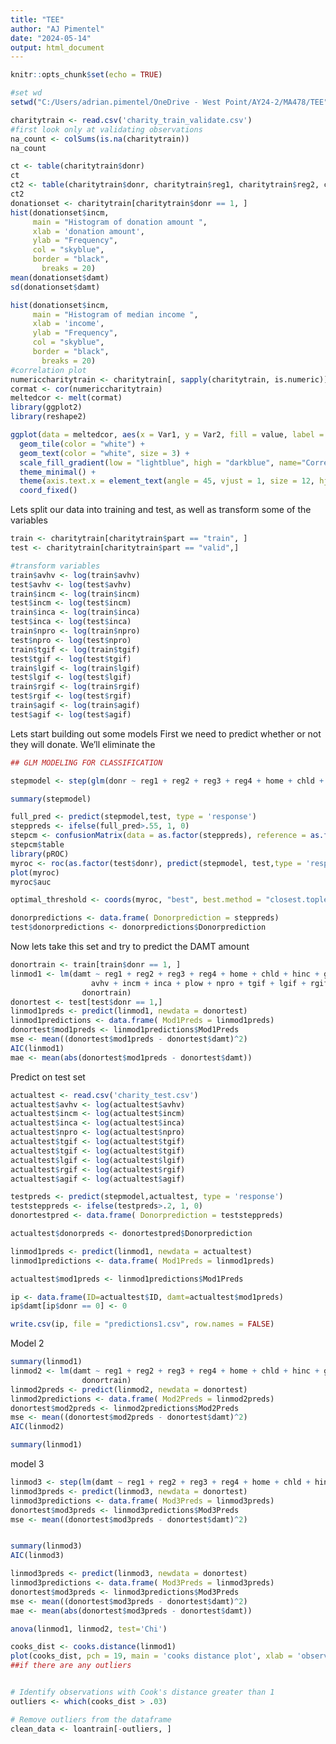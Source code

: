 ```yaml
---
title: "TEE"
author: "AJ Pimentel"
date: "2024-05-14"
output: html_document
---
```


```r
knitr::opts_chunk$set(echo = TRUE)
```

```r
#set wd
setwd("C:/Users/adrian.pimentel/OneDrive - West Point/AY24-2/MA478/TEE")
```

```r
charitytrain <- read.csv('charity_train_validate.csv')
#first look only at validating observations
na_count <- colSums(is.na(charitytrain))
na_count

ct <- table(charitytrain$donr)
ct
ct2 <- table(charitytrain$donr, charitytrain$reg1, charitytrain$reg2, charitytrain$reg3, charitytrain$reg4)
ct2
donationset <- charitytrain[charitytrain$donr == 1, ]
hist(donationset$incm, 
     main = "Histogram of donation amount ", 
     xlab = 'donation amount', 
     ylab = "Frequency",
     col = "skyblue", 
     border = "black",
       breaks = 20) 
mean(donationset$damt)
sd(donationset$damt)

hist(donationset$incm, 
     main = "Histogram of median income ", 
     xlab = 'income', 
     ylab = "Frequency",
     col = "skyblue", 
     border = "black",
       breaks = 20) 
#correlation plot
numericcharitytrain <- charitytrain[, sapply(charitytrain, is.numeric)]
cormat <- cor(numericcharitytrain)
meltedcor <- melt(cormat)
library(ggplot2)
library(reshape2)

ggplot(data = meltedcor, aes(x = Var1, y = Var2, fill = value, label = round(value, 2))) +
  geom_tile(color = "white") +
  geom_text(color = "white", size = 3) +
  scale_fill_gradient(low = "lightblue", high = "darkblue", name="Correlation") +
  theme_minimal() +
  theme(axis.text.x = element_text(angle = 45, vjust = 1, size = 12, hjust = 1)) +
  coord_fixed()


```


Lets split our data into training and test, as well as transform some of the variables
```r
train <- charitytrain[charitytrain$part == "train", ]
test <- charitytrain[charitytrain$part == "valid",]

#transform variables
train$avhv <- log(train$avhv)
test$avhv <- log(test$avhv)
train$incm <- log(train$incm)
test$incm <- log(test$incm)
train$inca <- log(train$inca)
test$inca <- log(test$inca)
train$npro <- log(train$npro)
test$npro <- log(test$npro)
train$tgif <- log(train$tgif)
test$tgif <- log(test$tgif)
train$lgif <- log(train$lgif)
test$lgif <- log(test$lgif)
train$rgif <- log(train$rgif)
test$rgif <- log(test$rgif)
train$agif <- log(train$agif)
test$agif <- log(test$agif)

```
Lets start building out some models
First we need to predict whether or not they will donate. We'll eliminate the 

```r
## GLM MODELING FOR CLASSIFICATION

stepmodel <- step(glm(donr ~ reg1 + reg2 + reg3 + reg4 + home + chld + hinc + genf + wrat + avhv + incm + inca + plow + npro + tgif + lgif + rgif + tdon + tlag + agif, family=binomial(link='logit'), train), direction = 'backward')

summary(stepmodel)

full_pred <- predict(stepmodel,test, type = 'response')
steppreds <- ifelse(full_pred>.55, 1, 0)
stepcm <- confusionMatrix(data = as.factor(steppreds), reference = as.factor(test$donr))
stepcm$table
library(pROC)
myroc <- roc(as.factor(test$donr), predict(stepmodel, test,type = 'response'))
plot(myroc)
myroc$auc

optimal_threshold <- coords(myroc, "best", best.method = "closest.topleft")$threshold

donorpredictions <- data.frame( Donorprediction = steppreds)
test$donorpredictions <- donorpredictions$Donorprediction
```
Now lets take this set and try to predict the DAMT amount
```r
donortrain <- train[train$donr == 1, ]
linmod1 <- lm(damt ~ reg1 + reg2 + reg3 + reg4 + home + chld + hinc + genf + wrat + 
                  avhv + incm + inca + plow + npro + tgif + lgif + rgif + tdon + tlag + agif, 
                donortrain)
donortest <- test[test$donr == 1,]
linmod1preds <- predict(linmod1, newdata = donortest)
linmod1predictions <- data.frame( Mod1Preds = linmod1preds)
donortest$mod1preds <- linmod1predictions$Mod1Preds
mse <- mean((donortest$mod1preds - donortest$damt)^2)
AIC(linmod1)
mae <- mean(abs(donortest$mod1preds - donortest$damt))

```
Predict on test set
```r
actualtest <- read.csv('charity_test.csv')
actualtest$avhv <- log(actualtest$avhv)
actualtest$incm <- log(actualtest$incm)
actualtest$inca <- log(actualtest$inca)
actualtest$npro <- log(actualtest$npro)
actualtest$tgif <- log(actualtest$tgif)
actualtest$tgif <- log(actualtest$tgif)
actualtest$lgif <- log(actualtest$lgif)
actualtest$rgif <- log(actualtest$rgif)
actualtest$agif <- log(actualtest$agif)

testpreds <- predict(stepmodel,actualtest, type = 'response')
teststeppreds <- ifelse(testpreds>.2, 1, 0)
donortestpred <- data.frame( Donorprediction = teststeppreds)

actualtest$donorpreds <- donortestpred$Donorprediction

linmod1preds <- predict(linmod1, newdata = actualtest)
linmod1predictions <- data.frame( Mod1Preds = linmod1preds)

actualtest$mod1preds <- linmod1predictions$Mod1Preds

ip <- data.frame(ID=actualtest$ID, damt=actualtest$mod1preds)
ip$damt[ip$donr == 0] <- 0

write.csv(ip, file = "predictions1.csv", row.names = FALSE)


```

Model 2
```r
summary(linmod1)
linmod2 <- lm(damt ~ reg1 + reg2 + reg3 + reg4 + home + chld + hinc + genf   + incm + plow + tgif + lgif + rgif + tdon + agif, 
                donortrain)
linmod2preds <- predict(linmod2, newdata = donortest)
linmod2predictions <- data.frame( Mod2Preds = linmod2preds)
donortest$mod2preds <- linmod2predictions$Mod2Preds
mse <- mean((donortest$mod2preds - donortest$damt)^2)
AIC(linmod2)

summary(linmod1)
```
model 3
```r
linmod3 <- step(lm(damt ~ reg1 + reg2 + reg3 + reg4 + home + chld + hinc + genf + wrat + avhv + incm + inca + plow + npro + tgif + lgif + rgif + tdon + tlag + agif, donortrain), direction = 'backward')
linmod3preds <- predict(linmod3, newdata = donortest)
linmod3predictions <- data.frame( Mod3Preds = linmod3preds)
donortest$mod3preds <- linmod3predictions$Mod3Preds
mse <- mean((donortest$mod3preds - donortest$damt)^2)


summary(linmod3)
AIC(linmod3)

linmod3preds <- predict(linmod3, newdata = donortest)
linmod3predictions <- data.frame( Mod3Preds = linmod3preds)
donortest$mod3preds <- linmod3predictions$Mod3Preds
mse <- mean((donortest$mod3preds - donortest$damt)^2)
mae <- mean(abs(donortest$mod3preds - donortest$damt))

anova(linmod1, linmod2, test='Chi')

cooks_dist <- cooks.distance(linmod1)
plot(cooks_dist, pch = 19, main = 'cooks distance plot', xlab = 'observation index', ylab = 'cookes distance')
##if there are any outliers 


# Identify observations with Cook's distance greater than 1
outliers <- which(cooks_dist > .03)

# Remove outliers from the dataframe
clean_data <- loantrain[-outliers, ]
```